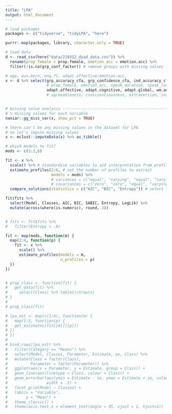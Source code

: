 ```yaml
---
title: "LPA"
output: html_document
---
```


```r
# load packages
packages <- c("tidyverse", "tidyLPA", "here")

purrr::map(packages, library, character.only = TRUE)

# load data
d <- read_csv(here("data/210312_dyad_data.csv")) %>% 
  rename(prop_female = prop.female, emotion_acc = emotion.acc) %>% 
  filter(!is.na(grp_conf_factor)) # remove groups with missing values for conf and acc factors

# age, aus.born, eng.fl, adapt.affective:emotion.acc, 
x <- d %>% select(grp_accuracy_cfa, grp_confidence_cfa, ind_accuracy_cfa, ind_confidence_cfa,
                  # prop_female, emotion_acc, speak_duration, speak_ratio, mean.disagree, trust)
                  adapt.affective, adapt.cognitive, adapt.global, wm.acc, risk.aversion)
                  # agreeableness, conscientiousness, extraversion, intellect, neuroticism)


# missing value analysis --------------------------------------------------
# % missing values for each variable
naniar::gg_miss_var(x, show_pct = TRUE)

# there can't be any missing values in the dataset for LPA
# so let's impute missing values
x <- mclust::imputeData(x) %>% as_tibble()
```


```r

# which models to fit?
mods <- c(1:3,6)

fit <- x %>%
  scale() %>% # standardise variables to aid interpretation from profile plots
  estimate_profiles(2:6, # set the number of profiles to extract
                    models = mods) %>%
                    # variances = c("equal", "varying", "equal", "varying"), # set how variances are treated - determines the model type
                    # covariances = c("zero", "zero", "equal", "varying")) %>%  # set how covariances are treated - determines the model type
  compare_solutions(statistics = c("AIC", "BIC", "Entropy")) # select the goodness of fit stats to compare models. See documentation for full list.

fit$fits %>%
  select(Model, Classes, AIC, BIC, SABIC, Entropy, LogLik) %>%
  mutate(across(where(is.numeric), round, 3))


# fits <- fit$fits %>% 
#   filter(Entropy > .8)
```

``` r

fit <- map(mods, function(m) {
  map(2:4, function(p) {
    fit <- x %>%
      scale() %>%
      estimate_profiles(models = m,
                        n_profiles = p)
  })
})


# prop_class <- function(fit) {
#   get_data(fit) %>%
#     select(Class) %>% table()/nrow(x)
# }
# 
# prop_class(fit)

```


``` r
# lpa_est <- map(c(1:4), function(m) {
#   map(1:3, function(p) {
#   get_estimates(fit[[m]][[p]])
# })
# })
# 
# bind_rows(lpa_est) %>%
#   filter(Category == "Means") %>%
#   select(Model, Classes, Parameter, Estimate, se, Class) %>% 
#   mutate(Class = factor(Class),
#          Parameter = factor(Parameter)) %>% 
#   ggplot(aes(x = Parameter, y = Estimate, group = Class)) +
#   geom_line(aes(linetype = Class, colour = Class)) +
#   geom_errorbar(aes(ymin = Estimate - se, ymax = Estimate + se, colour = Class),
#                 width = .1) +
#   facet_grid(Model ~ Classes) +
#   labs(x = "Variable",
#        y = "Mean") +          
#   theme_classic() +
#   theme(axis.text.x = element_text(angle = 45, vjust = 1, hjust=1))

  

```